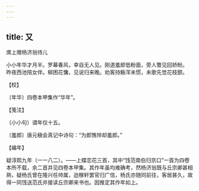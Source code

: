 ```yaml
---
---
---
```

title: 又
---



席上赠杨济翁侍儿





小小年华才月半。罗幕春风，幸自无人见。刚道羞郎低粉面，旁人瞥见回娇盼。　昨夜西池陪女伴。柳困花慵，见说归来晚。劝客持觞浑未惯，未歌先觉花枝颤。





【校】


〔年华〕四卷本甲集作“华年”。





【笺注】


〔小小句〕谓年仅十五。

〔羞郎〕唐元稹会真记中诗句：“为郎憔悴却羞郎。”





【编年】


疑淳熙九年（一一八二）。——上蝶恋花三首，其中“饯范南伯归京口”一首为四卷本所不载，余二首并见四卷本甲集。其作年虽均难确考，然杨济翁既与丘宗卿甚相熟，疑杨氏曾在隆兴任帅属，迨稼轩罢官归广信，杨氏亦随同前往，客居甚久，故得一同饯送范氏并接读丘宗卿来书也。因推定其作年如上。
